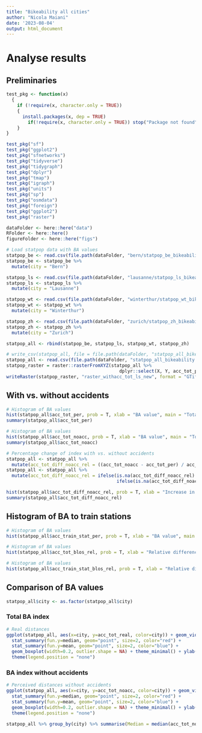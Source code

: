 ```yaml
---
title: "Bikeability all cities"
author: "Nicola Maiani"
date: '2023-08-04'
output: html_document
---
```


# Analyse results
## Preliminaries
```r
test_pkg <- function(x)
  {
    if (!require(x, character.only = TRUE))
    {
      install.packages(x, dep = TRUE)
        if(!require(x, character.only = TRUE)) stop("Package not found")
    }
}

test_pkg("sf")
test_pkg("ggplot2")
test_pkg("sfnetworks")
test_pkg("tidyverse")
test_pkg("tidygraph")
test_pkg("dplyr")
test_pkg("tmap")
test_pkg("igraph")
test_pkg("units")
test_pkg("sp")
test_pkg("osmdata")
test_pkg("foreign")
test_pkg("ggplot2")
test_pkg("raster")

dataFolder <- here::here("data")
RFolder <- here::here()
figureFolder <- here::here("figs")
```

```r
# Load statpop data with BA values
statpop_be <- read.csv(file.path(dataFolder, "bern/statpop_be_bikeability.csv"), sep = ",", header = TRUE)
statpop_be <- statpop_be %>% 
  mutate(city = "Bern")

statpop_ls <- read.csv(file.path(dataFolder, "lausanne/statpop_ls_bikeability.csv"), sep = ",", header = TRUE)
statpop_ls <- statpop_ls %>% 
  mutate(city = "Lausanne")

statpop_wt <- read.csv(file.path(dataFolder, "winterthur/statpop_wt_bikeability.csv"), sep = ",", header = TRUE)
statpop_wt <- statpop_wt %>% 
  mutate(city = "Winterthur")

statpop_zh <- read.csv(file.path(dataFolder, "zurich/statpop_zh_bikeability.csv"), sep = ",", header = TRUE)
statpop_zh <- statpop_zh %>% 
  mutate(city = "Zurich")

statpop_all <- rbind(statpop_be, statpop_ls, statpop_wt, statpop_zh)

# write_csv(statpop_all, file = file.path(dataFolder, "statpop_all_bikeability.csv"))
statpop_all <- read.csv(file.path(dataFolder, "statpop_all_bikeability.csv"), sep = ",", header = TRUE)
statpop_raster = raster::rasterFromXYZ(statpop_all %>%
                                          dplyr::select(X, Y, acc_tot_per), crs = CRS("+init=epsg:2056"))
writeRaster(statpop_raster, "raster_withacc_tot_ls_new", format = "GTiff", overwrite = T) # export raster of different bikeability indices
```

## With vs. without accidents
```r
# Histogram of BA values
hist(statpop_all$acc_tot_per, prob = T, xlab = "BA value", main = "Total BA perceived")
summary(statpop_all$acc_tot_per)
```

```r
# Histogram of BA values
hist(statpop_all$acc_tot_noacc, prob = T, xlab = "BA value", main = "Total BA perceived")
summary(statpop_all$acc_tot_noacc)
```

```r
# Percentage change of index with vs. without accidents
statpop_all <- statpop_all %>%
  mutate(acc_tot_diff_noacc_rel = ((acc_tot_noacc - acc_tot_per) / acc_tot_per) * 100)
statpop_all <- statpop_all %>% 
  mutate(acc_tot_diff_noacc_rel = ifelse(is.na(acc_tot_diff_noacc_rel) & acc_tot_noacc == 0.0, 0,
                                         ifelse(is.na(acc_tot_diff_noacc_rel) & acc_tot_noacc > 0.0, 100, acc_tot_diff_noacc_rel)))

hist(statpop_all$acc_tot_diff_noacc_rel, prob = T, xlab = "Increase in bikeability index value [%]", main = "Percentage change with vs. without accidents")
summary(statpop_all$acc_tot_diff_noacc_rel)
```

## Histogram of BA to train stations
```r
# Histogram of BA values
hist(statpop_all$acc_train_stat_per, prob = T, xlab = "BA value", main = "Train station BA perceived")
```

```r
# Histogram of BA values
hist(statpop_all$acc_tot_blos_rel, prob = T, xlab = "Relative difference", main = "Difference real vs. BLOS total")
```

```r
# Histogram of BA values
hist(statpop_all$acc_train_stat_blos_rel, prob = T, xlab = "Relative difference", main = "Difference real vs. BLOS train station")
```

## Comparison of BA values
```r
statpop_all$city <- as.factor(statpop_all$city)
```

### Total BA index
```r
# Real distances
ggplot(statpop_all, aes(x=city, y=acc_tot_real, color=city)) + geom_violin(trim = FALSE) +
  stat_summary(fun.y=median, geom="point", size=2, color="red") +
  stat_summary(fun.y=mean, geom="point", size=2, color="blue") +
  geom_boxplot(width=0.2, outlier.shape = NA) + theme_minimal() + ylab("Bikeability Index") + xlab("City") +
  theme(legend.position = "none")
```

### BA index without accidents
```r
# Perceived distances without accidents
ggplot(statpop_all, aes(x=city, y=acc_tot_noacc, color=city)) + geom_violin(trim = FALSE) +
  stat_summary(fun.y=median, geom="point", size=2, color="red") +
  stat_summary(fun.y=mean, geom="point", size=2, color="blue") +
  geom_boxplot(width=0.2, outlier.shape = NA) + theme_minimal() + ylab("Bikeability index") + xlab("City") +
  theme(legend.position = "none")
```

```r
statpop_all %>% group_by(city) %>% summarise(Median = median(acc_tot_noacc))
```





